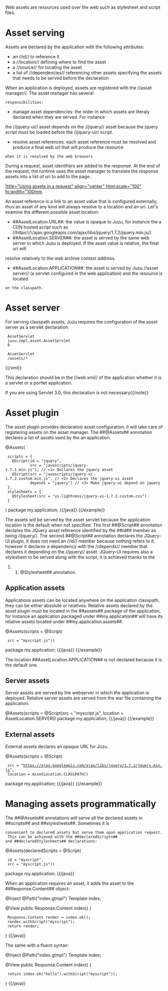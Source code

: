Web assets are resources used over the web such as stylesheet and script files.

= Asset serving =

Assets are declared by the application with the following attributes:

* an //id// to reference it
* a //location// defining where to find the asset
* a //source// for locating the asset
* a list of //dependencies// referencing other assets specifying the assets that needs to be served before the declaration

When an application is deployed, assets are registered with the //asset manager//. The asset manager has several
 responsibilities:

* manage asset dependencies: the order in which assets are literaly declared when they are served. For instance
the //jquery-ui// asset depends on the //jquery// asset because the jquery script must be loaded before the //jquery-ui//
script.
* resolve asset references: each asset reference must be resolved and produce a final web url that will produce the resource
 when it is resolved by the web browsers

During a request, asset identifiers are added to the response. At the end of the request, the runtime uses the
asset manager to translate the response assets into a list of uri to add to the page.

[[image:images/assets/assets1.png||title="Using assets in a request" align="center" html:scale="100" fo:width="100mm]]

An asset reference is a link to an asset value that is configured externally, thus an asset of any kind will always resolve
to a location and an uri. Let's examine the different possible asset location:

* ##AssetLocation.URL##: the value is opaque to Juzu, for instance the a CDN hosted script such as //https:\/\/ajax.googleapis.com/ajax/libs/jquery/1.7.2/jquery.min.js//.
* ##AssetLocation.SERVER##: the asset is served by the same web server in which Juzu is deployed. If the asset value is relative, the final uri will
resolve relatively to the web archive context address.
* ##AssetLocation.APPLICATION##: the asset is served by Juzu //asset server// (a servlet configured in the web application) and the resource is located
 on the classpath.

= Asset server =

For serving classpath assets, Juzu requires the configuration of the asset server as a servlet declaration:

{{xml}}
<servlet>
  <servlet-name>AssetServlet</servlet-name>
  <servlet-class>juzu.impl.asset.AssetServlet</servlet-class>
  <load-on-startup>0</load-on-startup>
</servlet>
<servlet-mapping>
  <servlet-name>AssetServlet</servlet-name>
  <url-pattern>/assets/*</url-pattern>
</servlet-mapping>
{{/xml}}

This declaration should be in the //web.xml// of the application whether it is a servlet or a portlet application.

{{note}}If you are using Servlet 3.0, this declaration is not necessary{{/note}}

= Asset plugin =

The asset plugin provides declarative asset configuration, it will take care of registering assets on the asset manager.
The ##@Assets## annotation declares a list of assets used by the an application.

{{example title="JQuery UI declarative asset configuration"}}
{{java}}
@Assets(
  scripts = {
    @Script(id = "jquery",
            src = "javascripts/jquery-1.7.1.min.js"), // <1> Declares the jquery asset
    @Script(src = "javascripts/jquery-ui-1.7.2.custom.min.js", // <2> Declares the jquery-ui asset
            depends = "jquery") // <3> Make jquery-ui depend on jquery
  },
  stylesheets = {
    @Stylesheet(src = "ui-lightness/jquery-ui-1.7.2.custom.css")
  }
)
package my.application;
{{/java}}
{{/example}}

The assets will be served by the asset servlet because the application location is the default when not specified. The
first ##@Script## annotation declares the JQuery asset reference identified by the ##id## member as being //jquery//.
The second ##@Script## annotation declares the JQuery-UI plugin, it does not need an //id// member because nothing refers
to it, however it declares a dependency with the //depends// member that declares it depending on the //jquery//
asset. JQuery-UI requires also a stylesheet to be served along with the script, it is achieved thanks to the
##@Stylesheet## annotation.

== Application assets ==

Applications assets can be located anywhere on the application classpath, they can be either absolute or relatives. Relative
assets declared by the asset plugin must be located in the ##assets## package of the application, for instance
an application packaged under ##my.application## will have its relative assets located under ##my.application.assets##.

{{example title="Declarative relative application asset configuration"}}
{{java}}
@Assets(scripts = @Script(
  src = "myscript.js"))
package my.application;
{{/java}}
{{/example}}

The location ##AssetLocation.APPLICATION## is not declared because it is the default one.

== Server assets ==

Server assets are served by the webserver in which the application is deployed. Relative server assets are served from
the war file containing the application.

{{example title="Declarative relative server asset configuration"}}
{{java}}
@Assets(scripts = @Script(src = "myscript.js", location = AssetLocation.SERVER))
package my.application;
{{/java}}
{{/example}}

== External assets ==

External assets declares an opaque URL for Juzu.

{{example title="External classpath asset configuration"}}
{{java}}
@Assets(scripts = @Script(
  src = "https://ajax.googleapis.com/ajax/libs/jquery/1.7.2/jquery.min.js",
  location = AssetLocation.CLASSPATH))
package my.application;
{{/java}}
{{/example}}

= Managing assets programmatically =

The ##@Assets## annotations will serve all the declared assets in ##scripts## and ##stylesheets##. Sometimes it is
 convenient to declared assets but serve them upon application request. This can be achieved with the ##declaredScripts##
 and ##declaredStylesheets## declarations:

{{java}}
@Assets(declaredScripts = @Script(
  id = "myscript",
  src = "myscript.js"))
package my.application;
{{/java}}

When an application requires an asset, it adds the asset to the ##Response.Content## object:

{{java}}
@Inject
@Path("index.gtmpl")
Template index;

@View
public Response.Content index() {
  Response.Content render = index.ok();
  render.withScript("myscript");
  return render;
}
{{/java}}

The same with a fluent syntax:

{{java}}
@Inject
@Path("index.gtmpl")
Template index;

@View
public Response.Content index() {
  return index.ok("hello").withScript("myscript"));
}
{{/java}}
